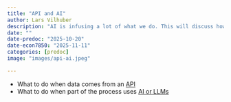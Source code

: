 ```yaml
---
title: "API and AI"
author: Lars Vilhuber
description: "AI is infusing a lot of what we do. This will discuss how you can produce research that uses AI and APIs, while still being reproducible."
date: ""
date-predoc: "2025-10-20"
date-econ7850: "2025-11-11"
categories: [predoc]
image: "images/api-ai.jpeg"

---
```


- What to do when data comes from an [API](https://github.com/labordynamicsinstitute/alfred_example/)
- What to do when part of the process uses [AI or LLMs](https://larsvilhuber.github.io/reproducibility-for-llm/presentation/#/title-slide)
